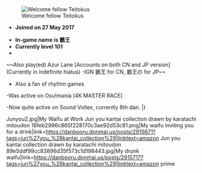 [[File:Ooyodo-emoticon-kai.png|thumb|left|Welcome fellow Teitokus]]
* '''Joined on 27 May 2017'''

*'''In-game name is 霸王'''
*'''Currently level 101'''
*

~~Also play(ed) Azur Lane [Accounts on both CN and JP version] (Currently in indefinite hiatus)
-IGN 霸王 for CN, 霸王の for JP~~
*Also a fan of rhythm games
-Was active on Osu!mania [4K MASTER RACE]

-Now quite active on Sound Voltex, currently 8th dan.
|}



<gallery type="slideshow" navigation="true">
Junyou2.jpg|My Waifu at Work
Jun you kantai collection drawn by karatachi mitoudon 16feb2996c865f228170c3ae92d53c81.png|My waifu inviting you for a drink|link=https://danbooru.donmai.us/posts/2915671?tags=jun%27you_%28kantai_collection%29|linktext=amazon
Jun you kantai collection drawn by karatachi mitoudon 89e5ddf99cc83896d35f573c1d198443.jpg|My drunk waifu|link=https://danbooru.donmai.us/posts/2915717?tags=jun%27you_%28kantai_collection%29|linktext=amazon prime
</gallery>